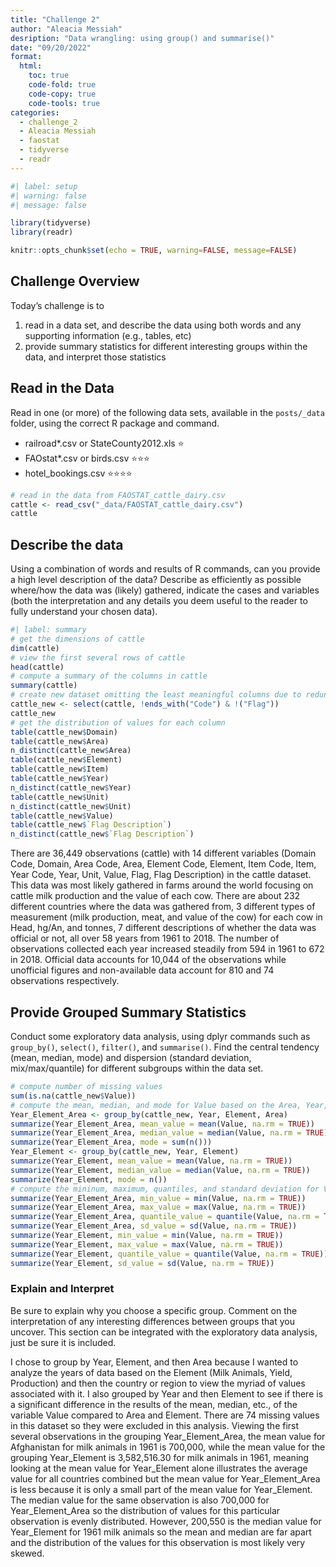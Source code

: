 ```yaml
---
title: "Challenge 2"
author: "Aleacia Messiah"
desription: "Data wrangling: using group() and summarise()"
date: "09/20/2022"
format:
  html:
    toc: true
    code-fold: true
    code-copy: true
    code-tools: true
categories:
  - challenge_2
  - Aleacia Messiah
  - faostat
  - tidyverse
  - readr
---
```


```r
#| label: setup
#| warning: false
#| message: false

library(tidyverse)
library(readr)

knitr::opts_chunk$set(echo = TRUE, warning=FALSE, message=FALSE)
```

## Challenge Overview

Today's challenge is to

1)  read in a data set, and describe the data using both words and any supporting information (e.g., tables, etc)
2)  provide summary statistics for different interesting groups within the data, and interpret those statistics

## Read in the Data

Read in one (or more) of the following data sets, available in the `posts/_data` folder, using the correct R package and command.

-   railroad\*.csv or StateCounty2012.xls ⭐
-   FAOstat\*.csv or birds.csv ⭐⭐⭐
-   hotel_bookings.csv ⭐⭐⭐⭐

```r
# read in the data from FAOSTAT_cattle_dairy.csv
cattle <- read_csv("_data/FAOSTAT_cattle_dairy.csv")
cattle
```

## Describe the data

Using a combination of words and results of R commands, can you provide a high level description of the data? Describe as efficiently as possible where/how the data was (likely) gathered, indicate the cases and variables (both the interpretation and any details you deem useful to the reader to fully understand your chosen data).

```r
#| label: summary
# get the dimensions of cattle
dim(cattle)
# view the first several rows of cattle 
head(cattle)
# compute a summary of the columns in cattle
summary(cattle)
# create new dataset omitting the least meaningful columns due to redundancy
cattle_new <- select(cattle, !ends_with("Code") & !("Flag"))
cattle_new
# get the distribution of values for each column
table(cattle_new$Domain)
table(cattle_new$Area)
n_distinct(cattle_new$Area)
table(cattle_new$Element)
table(cattle_new$Item)
table(cattle_new$Year)
n_distinct(cattle_new$Year)
table(cattle_new$Unit)
n_distinct(cattle_new$Unit)
table(cattle_new$Value)
table(cattle_new$`Flag Description`)
n_distinct(cattle_new$`Flag Description`)
```

There are 36,449 observations (cattle) with 14 different variables (Domain Code, Domain, Area Code, Area, Element Code, Element, Item Code, Item, Year Code, Year, Unit, Value, Flag, Flag Description) in the cattle dataset. This data was most likely gathered in farms around the world focusing on cattle milk production and the value of each cow. There are about 232 different countries where the data was gathered from, 3 different types of measurement (milk production, meat, and value of the cow) for each cow in Head, hg/An, and tonnes, 7 different descriptions of whether the data was official or not, all over 58 years from 1961 to 2018. The number of observations collected each year increased steadily from 594 in 1961 to 672 in 2018. Official data accounts for 10,044 of the observations while unofficial figures and non-available data account for 810 and 74 observations respectively.

## Provide Grouped Summary Statistics

Conduct some exploratory data analysis, using dplyr commands such as `group_by()`, `select()`, `filter()`, and `summarise()`. Find the central tendency (mean, median, mode) and dispersion (standard deviation, mix/max/quantile) for different subgroups within the data set.

```r
# compute number of missing values
sum(is.na(cattle_new$Value))
# compute the mean, median, and mode for Value based on the Area, Year, and Element, and Year and Element
Year_Element_Area <- group_by(cattle_new, Year, Element, Area)
summarize(Year_Element_Area, mean_value = mean(Value, na.rm = TRUE))
summarize(Year_Element_Area, median_value = median(Value, na.rm = TRUE))
summarize(Year_Element_Area, mode = sum(n()))
Year_Element <- group_by(cattle_new, Year, Element)
summarize(Year_Element, mean_value = mean(Value, na.rm = TRUE))
summarize(Year_Element, median_value = median(Value, na.rm = TRUE))
summarize(Year_Element, mode = n())
# compute the mininum, maximum, quantiles, and standard deviation for Value based on Area, Year, and Element, and Year and Element
summarize(Year_Element_Area, min_value = min(Value, na.rm = TRUE))
summarize(Year_Element_Area, max_value = max(Value, na.rm = TRUE))
summarize(Year_Element_Area, quantile_value = quantile(Value, na.rm = TRUE))
summarize(Year_Element_Area, sd_value = sd(Value, na.rm = TRUE))
summarize(Year_Element, min_value = min(Value, na.rm = TRUE))
summarize(Year_Element, max_value = max(Value, na.rm = TRUE))
summarize(Year_Element, quantile_value = quantile(Value, na.rm = TRUE))
summarize(Year_Element, sd_value = sd(Value, na.rm = TRUE))
```

### Explain and Interpret

Be sure to explain why you choose a specific group. Comment on the interpretation of any interesting differences between groups that you uncover. This section can be integrated with the exploratory data analysis, just be sure it is included.

I chose to group by Year, Element, and then Area because I wanted to analyze the years of data based on the Element (Milk Animals, Yield, Production) and then the country or region to view the myriad of values associated with it. I also grouped by Year and then Element to see if there is a significant difference in the results of the mean, median, etc., of the variable Value compared to Area and Element. There are 74 missing values in this dataset so they were excluded in this analysis. Viewing the first several observations in the grouping Year_Element_Area, the mean value for Afghanistan for milk animals in 1961 is 700,000, while the mean value for the grouping Year_Element is 3,582,516.30 for milk animals in 1961, meaning looking at the mean value for Year_Element alone illustrates the average value for all countries combined but the mean value for Year_Element_Area is less because it is only a small part of the mean value for Year_Element. The median value for the same observation is also 700,000 for Year_Element_Area so the distribution of values for this particular observation is evenly distributed. However, 200,550 is the median value for Year_Element for 1961 milk animals so the mean and median are far apart and the distribution of the values for this observation is most likely very skewed. 